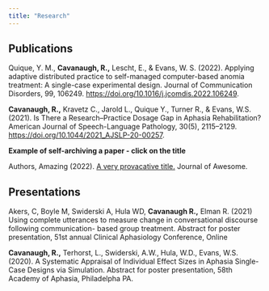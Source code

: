 ```yaml
---
title: "Research"
---
```


## Publications

Quique, Y. M., **Cavanaugh, R.,** Lescht, E., & Evans, W. S. (2022). Applying adaptive distributed practice to self-managed computer-based anomia treatment: A single-case experimental design. Journal of Communication Disorders, 99, 106249. <https://doi.org/10.1016/j.jcomdis.2022.106249>.

**Cavanaugh, R.,** Kravetz C., Jarold L., Quique Y., Turner R., & Evans, W.S. (2021). Is There a Research--Practice Dosage Gap in Aphasia Rehabilitation? American Journal of Speech-Language Pathology, 30(5), 2115--2129. <https://doi.org/10.1044/2021_AJSLP-20-00257>.

**Example of self-archiving a paper - click on the title**

Authors, Amazing (2022). [A very provacative title.](fake-paper.pdf) Journal of Awesome.

## Presentations

Akers, C, Boyle M, Swiderski A, Hula WD, **Cavanaugh R.,** Elman R. (2021) Using complete utterances to measure change in conversational discourse following communication- based group treatment. Abstract for poster presentation, 51st annual Clinical Aphasiology Conference, Online

**Cavanaugh, R.,** Terhorst, L., Swiderski, A.W., Hula, W.D., Evans, W.S. (2020). A Systematic Appraisal of Individual Effect Sizes in Aphasia Single-Case Designs via Simulation. Abstract for poster presentation, 58th Academy of Aphasia, Philadelpha PA.

